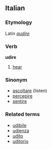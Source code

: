 ==Italian==
===Etymology===
Latin ''[[audire]]''
===Verb===
'''udire'''

# [[hear]]

===Sinonym===
*[[ascoltare]] (listen)
*[[percepire]]
*[[sentire]]

===Related terms===
*[[udibile]]
*[[udienza]]
*[[udito]]
*[[uditorio]]